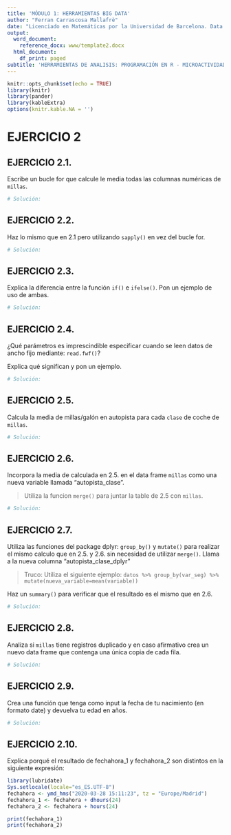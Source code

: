 ```yaml
---
title: 'MÓDULO 1: HERRAMIENTAS BIG DATA'
author: "Ferran Carrascosa Mallafrè"
date: "Licenciado en Matemáticas por la Universidad de Barcelona. Data Scientist"
output:
  word_document:
    reference_docx: www/template2.docx
  html_document:
    df_print: paged
subtitle: 'HERRAMIENTAS DE ANALISIS: PROGRAMACIÓN EN R - MICROACTIVIDADES 2'
---
```


```r
knitr::opts_chunk$set(echo = TRUE)
library(knitr)
library(pander)
library(kableExtra)
options(knitr.kable.NA = '')
```

# EJERCICIO 2

## EJERCICIO 2.1.

Escribe un bucle for que calcule le media todas las columnas numéricas de `millas`. 

```r
# Solución:

```


## EJERCICIO 2.2.

Haz lo mismo que en 2.1 pero utilizando `sapply()` en vez del bucle for.

```r
# Solución:

```

## EJERCICIO 2.3.

Explica la diferencia entre la función `if()` e `ifelse()`. Pon un ejemplo de uso de ambas.

```r
# Solución:

```

## EJERCICIO 2.4.

¿Qué parámetros es imprescindible especificar cuando se leen datos de ancho fijo mediante: `read.fwf()`?

Explica qué significan y pon un ejemplo.

```r
# Solución:

```


## EJERCICIO 2.5.

Calcula la media de millas/galón en autopista para cada `clase` de coche de `millas`.

```r
# Solución:

```

## EJERCICIO 2.6.

Incorpora la media de calculada en 2.5. en el data frame `millas` como una nueva variable llamada "autopista_clase". 

> Utiliza la funcion `merge()` para juntar la table de 2.5 con `millas`.

```r
# Solución:

```

## EJERCICIO 2.7.

Utiliza las funciones del package dplyr: `group_by()` y `mutate()` para realizar el mismo calculo que en 2.5. y 2.6. sin necesidad de utilizar `merge()`. Llama a la nueva columna "autopista_clase_dplyr"

> Truco: Utiliza el siguiente ejemplo: `datos %>% group_by(var_seg) %>% mutate(nueva_variable=mean(variable))`

Haz un `summary()` para verificar que el resultado es el mismo que en 2.6.

```r
# Solución:

```

## EJERCICIO 2.8.

Analiza si `millas` tiene registros duplicado y en caso afirmativo crea un nuevo data frame que contenga una única copia de cada fila.

```r
# Solución:

```

## EJERCICIO 2.9.

Crea una función que tenga como input la fecha de tu nacimiento (en formato date) y devuelva tu edad en años.

```r
# Solución:

```

## EJERCICIO 2.10.

Explica porqué el resultado de fechahora_1 y fechahora_2 son distintos en la siguiente expresión:

```r
library(lubridate)
Sys.setlocale(locale="es_ES.UTF-8")
fechahora <- ymd_hms("2020-03-28 15:11:23", tz = "Europe/Madrid")
fechahora_1 <- fechahora + dhours(24)
fechahora_2 <- fechahora + hours(24)

print(fechahora_1)
print(fechahora_2)
```

